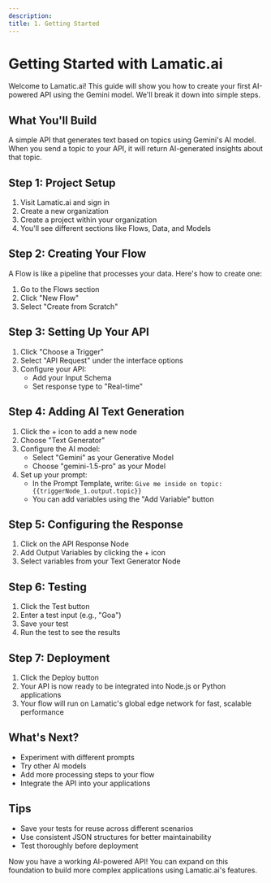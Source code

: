 ```yaml
---
description:
title: 1. Getting Started
---
```

# Getting Started with Lamatic.ai

Welcome to Lamatic.ai! This guide will show you how to create your first AI-powered API using the Gemini model. We'll break it down into simple steps.

## What You'll Build
A simple API that generates text based on topics using Gemini's AI model. When you send a topic to your API, it will return AI-generated insights about that topic.

## Step 1: Project Setup
1. Visit Lamatic.ai and sign in
2. Create a new organization
3. Create a project within your organization
4. You'll see different sections like Flows, Data, and Models

## Step 2: Creating Your Flow
A Flow is like a pipeline that processes your data. Here's how to create one:

1. Go to the Flows section
2. Click "New Flow"
3. Select "Create from Scratch"

## Step 3: Setting Up Your API
1. Click "Choose a Trigger"
2. Select "API Request" under the interface options
3. Configure your API:
   - Add your Input Schema
   - Set response type to "Real-time"

## Step 4: Adding AI Text Generation
1. Click the + icon to add a new node
2. Choose "Text Generator"
3. Configure the AI model:
   - Select "Gemini" as your Generative Model
   - Choose "gemini-1.5-pro" as your Model
4. Set up your prompt:
   - In the Prompt Template, write: `Give me inside on topic: {{triggerNode_1.output.topic}}`
   - You can add variables using the "Add Variable" button

## Step 5: Configuring the Response
1. Click on the API Response Node
2. Add Output Variables by clicking the + icon
3. Select variables from your Text Generator Node

## Step 6: Testing
1. Click the Test button
2. Enter a test input (e.g., "Goa")
3. Save your test
4. Run the test to see the results

## Step 7: Deployment
1. Click the Deploy button
2. Your API is now ready to be integrated into Node.js or Python applications
3. Your flow will run on Lamatic's global edge network for fast, scalable performance

## What's Next?
- Experiment with different prompts
- Try other AI models
- Add more processing steps to your flow
- Integrate the API into your applications

## Tips
- Save your tests for reuse across different scenarios
- Use consistent JSON structures for better maintainability
- Test thoroughly before deployment

Now you have a working AI-powered API! You can expand on this foundation to build more complex applications using Lamatic.ai's features.
